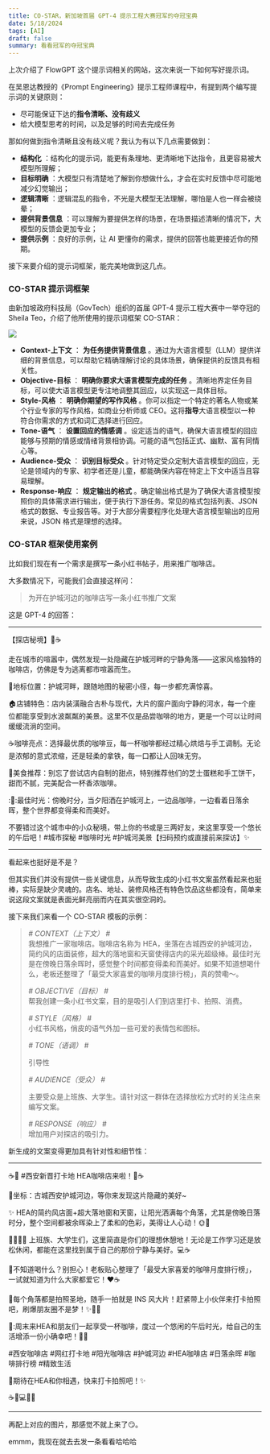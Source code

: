 ```yaml
---
title: CO-STAR，新加坡首届 GPT-4 提示工程大赛冠军的夺冠宝典
date: 5/18/2024
tags: [AI]
draft: false
summary: 看看冠军的夺冠宝典
---
```


上次介绍了 FlowGPT 这个提示词相关的网站，这次来说一下如何写好提示词。

在吴恩达教授的《Prompt Engineering》提示工程师课程中，有提到两个编写提示词的关键原则：

*   尽可能保证下达的**指令清晰、没有歧义**
*   给大模型思考的时间，以及足够的时间去完成任务

那如何做到指令清晰且没有歧义呢？我认为有以下几点需要做到：

*   **结构化** ：结构化的提示词，能更有条理地、更清晰地下达指令，且更容易被大模型所理解；
*   **目标明确** ：大模型只有清楚地了解到你想做什么，才会在实时反馈中尽可能地减少幻觉输出；
*   **逻辑清晰** ：逻辑混乱的指令，不光是大模型无法理解，哪怕是人也一样会被绕晕；
*   **提供背景信息** ：可以理解为要提供怎样的场景，在场景描述清晰的情况下，大模型的反馈会更加专业；
*   **提供示例** ：良好的示例，让 AI 更懂你的需求，提供的回答也能更接近你的预期。

接下来要介绍的提示词框架，能完美地做到这几点。

### CO-STAR 提示词框架

由新加坡政府科技局（GovTech）组织的首届 GPT-4 提示工程大赛中一举夺冠的 Sheila Teo，介绍了他所使用的提示词框架 CO-STAR：

![](https://note.ihsxu.com/api/imgs/1715785913122.webp)

*   **Context-上下文** ： **为任务提供背景信息** 。通过为大语言模型（LLM）提供详细的背景信息，可以帮助它精确理解讨论的具体场景，确保提供的反馈具有相关性。
*   **Objective-目标** ： **明确你要求大语言模型完成的任务** 。清晰地界定任务目标，可以使大语言模型更专注地调整其回应，以实现这一具体目标。
*   **Style-风格** ： **明确你期望的写作风格** 。你可以指定一个特定的著名人物或某个行业专家的写作风格，如商业分析师或 CEO。这将**指导**大语言模型以一种符合你需求的方式和词汇选择进行回应。
*   **Tone-语气** ： **设置回应的情感调** 。设定适当的语气，确保大语言模型的回应能够与预期的情感或情绪背景相协调。可能的语气包括正式、幽默、富有同情心等。
*   **Audience-受众** ： **识别目标受众** 。针对特定受众定制大语言模型的回应，无论是领域内的专家、初学者还是儿童，都能确保内容在特定上下文中适当且容易理解。
*   **Response-响应** ： **规定输出的格式** 。确定输出格式是为了确保大语言模型按照你的具体需求进行输出，便于执行下游任务。常见的格式包括列表、JSON 格式的数据、专业报告等。对于大部分需要程序化处理大语言模型输出的应用来说，JSON 格式是理想的选择。

### CO-STAR 框架使用案例

比如我们现在有一个需求是撰写一条小红书帖子，用来推广咖啡店。

大多数情况下，可能我们会直接这样问：

> 为开在护城河边的咖啡店写一条小红书推广文案

这是 GPT-4 的回答：

***

【探店秘境】🌿☕️

走在城市的喧嚣中，偶然发现一处隐藏在护城河畔的宁静角落——这家风格独特的咖啡店，仿佛是专为逃离都市喧嚣而生。

📍地标位置：护城河畔，跟随地图的秘密小径，每一步都充满惊喜。

🏠店铺特色：店内装潢融合古朴与现代，大片的窗户面向宁静的河水，每一个座位都能享受到水波粼粼的美景。这里不仅是品尝咖啡的地方，更是一个可以让时间缓缓流淌的空间。

☕️咖啡亮点：选择最优质的咖啡豆，每一杯咖啡都经过精心烘焙与手工调制。无论是浓郁的意式浓缩，还是轻柔的拿铁，每一口都让人回味无穷。

🍰美食推荐：别忘了尝试店内自制的甜点，特别推荐他们的芝士蛋糕和手工饼干，甜而不腻，完美配合一杯香浓咖啡。

:📅:最佳时光：傍晚时分，当夕阳洒在护城河上，一边品咖啡，一边看着日落余晖，整个世界都变得柔和而美好。

不要错过这个城市中的小众秘境，带上你的书或是三两好友，来这里享受一个悠长的午后吧！#城市探秘 #咖啡时光 #护城河美景【扫码预约或直接前来探访】✨

***

看起来也挺好是不是？

但其实我们并没有提供一些关键信息，从而导致生成的小红书文案虽然看起来也挺棒，实际是缺少灵魂的。店名、地址、装修风格还有特色饮品这些都没有，简单来说这段文案就是表面光鲜亮丽而内在其实很空洞的。

接下来我们来看一个 CO-STAR 模板的示例：

> *# CONTEXT（上下文） #*\
> 我想推广一家咖啡店。咖啡店名称为 HEA，坐落在古城西安的护城河边，简约风的店面装修，超大的落地窗和天窗使得店内的采光超级棒。最佳时光是在傍晚日落余晖时，感觉整个时间都变得柔和而美好。如果不知道想喝什么，老板还整理了「最受大家喜爱的咖啡月度排行榜」，真的赞嘞～。
>
> *# OBJECTIVE（目标） #*\
> 帮我创建一条小红书文案，目的是吸引人们到店里打卡、拍照、消费。
>
> *# STYLE（风格） #*\
> 小红书风格，俏皮的语气外加一些可爱的表情包和图标。
>
> *# TONE（语调） #*
>
> 引导性
>
> *# AUDIENCE（受众） #*
>
> 主要受众是上班族、大学生。请针对这一群体在选择放松方式时的关注点来编写文案。
>
> *# RESPONSE（响应） #*\
> 增加用户对探店的吸引力。

新生成的文案变得更加具有针对性和细节性：

***

☕️🌅 #西安新晋打卡地 HEA咖啡店来啦！🌅☕️

📍坐标：古城西安护城河边，等你来发现这片隐藏的美好\~

✨ HEA的简约风店面+超大落地窗和天窗，让阳光洒满每个角落，尤其是傍晚日落时分，整个空间都被余晖染上了柔和的色彩，美得让人心动！🌞📸

👩‍💻👨‍🎓 上班族、大学生们，这里简直是你们的理想休憩地！无论是工作学习还是放松休闲，都能在这里找到属于自己的那份宁静与美好。💻☕️

🍹不知道喝什么？别担心！老板贴心整理了「最受大家喜爱的咖啡月度排行榜」，一试就知道为什么大家都爱它！❤️☕

📸每个角落都是拍照圣地，随手一拍就是 INS 风大片！赶紧带上小伙伴来打卡拍照吧，刷爆朋友圈不是梦！✨👯‍♀️

🎉:周末来HEA和朋友们一起享受一杯咖啡，度过一个悠闲的午后时光，给自己的生活增添一份小确幸吧！🍰👭

\#西安咖啡店 #网红打卡地 #阳光咖啡店 #护城河边 #HEA咖啡店 #日落余晖 #咖啡排行榜 #精致生活

🫶期待在HEA和你相遇，快来打卡拍照吧！✨

☕️🌿💻🍰📸

***

再配上对应的图片，那感觉不就上来了😏。

emmm，我现在就去去发一条看看哈哈哈

